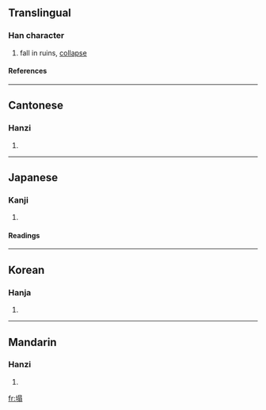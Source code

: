 ==Translingual==
===Han character===
{{Han char|rn=32|rad=土|as=10|sn=13|four=4612<sub>7</sub>|canj=土日尸一 (GASM)}}
# fall in ruins, [[collapse]]
====References====
{{Han ref|kx=0235.040|dkj=05322|dj=0472.310|hdz=10471.130|uh=584C|ud=22604|bh=B6F2|bd=46834}}
----
==Cantonese==
===Hanzi===
{{yue-hanzi|jyut=|y=taap3}}
# {{defn|Cantonese}}
----
==Japanese==
===Kanji===
{{ja-kanji|grade=|rs=土10}}
# {{defn|Japanese}} 
====Readings====
{{ja-readings|on=[[とう]] (tō)|kun=}}
----
==Korean==
===Hanja===
{{ko-hanja|hangeul=[[탑]]|rv=tap|mr=t'ap}}
# {{defn|Korean}}
----
==Mandarin==
===Hanzi===
{{cmn-hanzi|pin=[[tā]] (ta1)|wg=t'a<sup>1</sup>}}
# {{defn|Mandarin}}

[[fr:塌]]